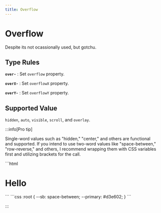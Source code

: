 ---
title: Overflow
---


# Overflow

Despite its not ocassionally used, but gotchu.

## Type Rules

**`over-`** : Set `overflow` property.

**`overX-`** : Set `overflowX` property.

**`overY-`** : Set `overflowY` property.

## Supported Value

`hidden`, `auto`, `visible`, `scroll`, and `overlay`.

:::info[Pro tip]

Single-word values such as "hidden," "center," and others are functional and supported. If you intend to use two-word values like "space-between," "row-reverse," and others, I recommend wrapping them with CSS variables first and utilizing brackets for the call.

<Tabs>
<TabItem value="html" label="HTML">
```html
<div class="flex ai-center jc-[sb] fd-column gap-1rem">
  <h1 class="fs-1.5rem tc-[primary]">Hello</h1>
</div>
```
</TabItem>
<TabItem value="css" label="CSS">
```css
:root {
  --sb: space-between;
  --primary: #d3e602;
}
```
</TabItem>
</Tabs>

:::

